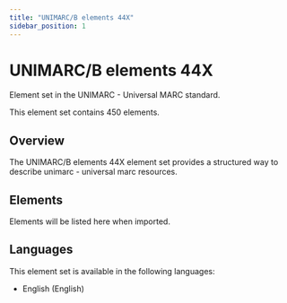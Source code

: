 ```yaml
---
title: "UNIMARC/B elements 44X"
sidebar_position: 1
---
```


# UNIMARC/B elements 44X

Element set in the UNIMARC - Universal MARC standard.

This element set contains 450 elements.

## Overview

The UNIMARC/B elements 44X element set provides a structured way to describe unimarc - universal marc resources.

## Elements

Elements will be listed here when imported.

## Languages

This element set is available in the following languages:
- English (English)
